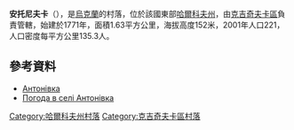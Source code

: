 {{coord|49|19|34|N|35|47|41|E|scale:100000_region:UA|display=title}}

'''安托尼夫卡'''（{{lang-uk|Антонівка}}），是[[烏克蘭|烏克蘭]]的村落，位於該國東部[[哈爾科夫州|哈爾科夫州]]，由[[克吉奇夫卡區|克吉奇夫卡區]]負責管轄，始建於1771年，面積1.63平方公里，海拔高度152米，2001年人口221，人口密度每平方公里135.3人。

==參考資料==
* [http://w1.c1.rada.gov.ua/pls/z7502/A005?rdat1=09.01.2009&rf7571=33307 Антонівка]{{dead link|date=2017年12月 |bot=InternetArchiveBot |fix-attempted=yes }}
* [http://weather.in.ua/ua/har'kovskaja/258 Погода в селі Антонівка] {{Wayback|url=http://weather.in.ua/ua/har'kovskaja/258 |date=20160323025137 }}

{{DEFAULTSORT:Антонівка}}
[[Category:哈爾科夫州村落|Category:哈爾科夫州村落]]
[[Category:克吉奇夫卡區村落|Category:克吉奇夫卡區村落]]


{{Kharkiv-geo-stub}}